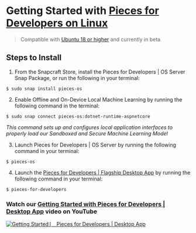# Getting Started with <a href="{{ links.website.pfd_linux_install }}">Pieces for Developers on Linux</a>
> Compatible with <a href="{{ links.installation.ubuntu_versions }}">Ubuntu 18 or higher</a> and currently in beta

## Steps to Install

1. From the Snapcraft Store, install the Pieces for Developers | OS Server Snap Package, or run the following in your terminal:
```shell
$ sudo snap install pieces-os
```

2. Enable Offline and On-Device Local Machine Learning by running the following command in the terminal:
```shell
$ sudo snap connect pieces-os:dotnet-runtime-aspnetcore
```
_This command sets up and configures local application interfaces to properly load our Sandboxed and Secure Machine Learning Model_

3. Launch Pieces for Developers | OS Server by running the following command in your terminal:
```shell
$ pieces-os
```

4. Launch the <a href="{{ links.website.home }}">Pieces for Developers | Flagship Desktop App</a> by running the following command in your terminal:
```shell
$ pieces-for-developers
```

### Watch our <a href="{{ links.videos.getting_started_desktop }}">Getting Started with Pieces for Developers | Desktop App</a> video on YouTube
[![Getting Started ⎸ Pieces for Developers | Desktop App](https://storage.googleapis.com/pieces_static_resources/pfd_wiki/MEET_PIECES.png)](https://youtu.be/bczfW9wk8Bo)
